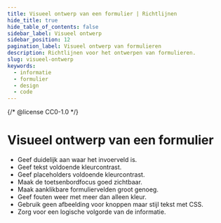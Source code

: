 ```yaml
---
title: Visueel ontwerp van een formulier | Richtlijnen
hide_title: true
hide_table_of_contents: false
sidebar_label: Visueel ontwerp
sidebar_position: 12
pagination_label: Visueel ontwerp van formulieren
description: Richtlijnen voor het ontwerpen van formulieren.
slug: visueel-ontwerp
keywords:
  - informatie
  - formulier
  - design
  - code
---
```


{/* @license CC0-1.0 */}


# Visueel ontwerp van een formulier

- Geef duidelijk aan waar het invoerveld is.
- Geef tekst voldoende kleurcontrast.
- Geef placeholders voldoende kleurcontrast.
- Maak de toetsenbordfocus goed zichtbaar.
- Maak aanklikbare formuliervelden groot genoeg.
- Geef fouten weer met meer dan alleen kleur.
- Gebruik geen afbeelding voor knoppen maar stijl tekst met CSS.
- Zorg voor een logische volgorde van de informatie.

<VisualDesignFieldContrast />
<VisualDesignFieldContrastCode />

<VisualDesignTextContrast />
<VisualDesignTextContrastCode />

<VisualDesignPlaceholderContrast />
<VisualDesignPlaceholderContrastCode />

<VisualDesignFocusVisible />
<VisualDesignFocusVisibleCode />

<VisualDesignFieldSize />
<VisualDesignFieldSizeCode />

<VisualDesignUseOfColor />

<VisualDesignNoImageButtons />

<VisualDesignOrder />

<FormFooterInfo />
